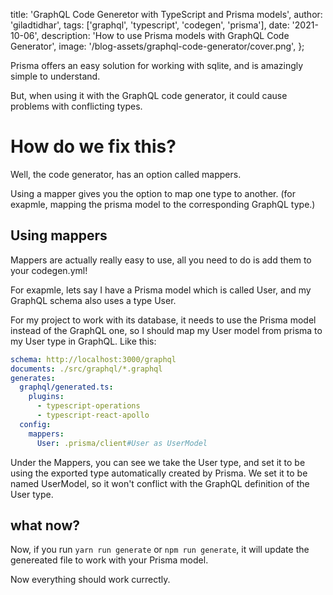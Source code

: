   title: 'GraphQL Code Generetor with TypeScript and Prisma models',
  author: 'giladtidhar',
  tags: ['graphql', 'typescript', 'codegen', 'prisma'],
  date: '2021-10-06',
  description: 'How to use Prisma models with GraphQL Code Generator',
  image: '/blog-assets/graphql-code-generator/cover.png',
};

Prisma offers an easy solution for working with sqlite, and is amazingly simple to understand.

But, when using it with the GraphQL code generator, it could cause problems with conflicting types.

# How do we fix this?

Well, the code generator, has an option called mappers.

Using a mapper gives you the option to map one type to another. (for exapmle, mapping the prisma model to the corresponding GraphQL type.)

## Using mappers

Mappers are actually really easy to use, all you need to do is add them to your codegen.yml!

For exapmle, lets say I have a Prisma model which is called User, and my GraphQL schema also uses a type User.

For my project to work with its database, it needs to use the Prisma model instead of the GraphQL one, so I should map my User model from prisma to my User type in GraphQL.
Like this:

```yaml
schema: http://localhost:3000/graphql
documents: ./src/graphql/*.graphql
generates:
  graphql/generated.ts:
    plugins:
      - typescript-operations
      - typescript-react-apollo
  config:
    mappers:
      User: .prisma/client#User as UserModel
```

Under the Mappers, you can see we take the User type, and set it to be using the exported type automatically created by Prisma.
We set it to be named UserModel, so it won't conflict with the GraphQL definition of the User type.

## what now?

Now, if you run `yarn run generate` or `npm run generate`, it will update the genereated file to work with your Prisma model.

Now everything should work currectly.
